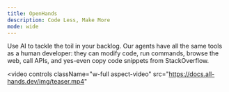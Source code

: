 ```yaml
---
title: OpenHands
description: Code Less, Make More
mode: wide
---
```

Use AI to tackle the toil in your backlog. Our agents have all the same tools as a human developer: they can modify code, run commands, browse the web, call APIs, and yes-even copy code snippets from StackOverflow.

<video
  controls
  className="w-full aspect-video"
  src="https://docs.all-hands.dev/img/teaser.mp4"
></video>